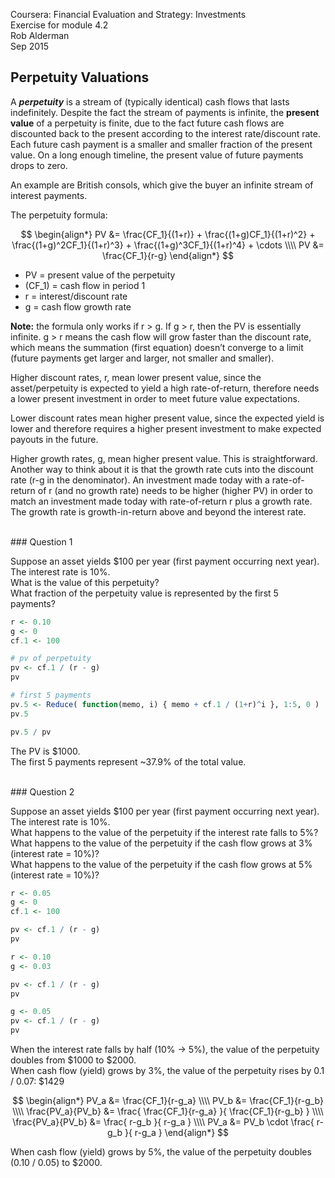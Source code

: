 Coursera: Financial Evaluation and Strategy: Investments  
Exercise for module 4.2  
Rob Alderman   
Sep 2015


## Perpetuity Valuations

A ***perpetuity*** is a stream of (typically identical) cash flows that lasts indefinitely.
Despite the fact the stream of payments is infinite, the **present value** of a perpetuity
is finite, due to the fact future cash flows are discounted back to the present according
to the interest rate/discount rate.  Each future cash payment is a smaller and smaller fraction
of the present value.  On a long enough timeline, the present value of future payments drops to zero.

An example are British consols, which give the buyer an infinite stream of interest payments.

The perpetuity formula:

$$
\begin{align*}
PV &= \frac{CF_1}{(1+r)} + \frac{(1+g)CF_1}{(1+r)^2} + \frac{(1+g)^2CF_1}{(1+r)^3} + \frac{(1+g)^3CF_1}{(1+r)^4} + \cdots
\\\\
PV &= \frac{CF_1}{r-g}
\end{align*}
$$

<ul>
<li>PV = present value of the perpetuity</li>
<li>\(CF_1\) = cash flow in period 1</li>
<li>r = interest/discount rate </li>
<li>g = cash flow growth rate</li>
</ul>

**Note:** the formula only works if r > g.  If g > r, then the PV is essentially infinite.  g > r
means the cash flow will grow faster than the discount rate, which means the summation (first equation)
doesn't converge to a limit (future payments get larger and larger, not smaller and smaller).

Higher discount rates, r, mean lower present value, since the asset/perpetuity is expected to yield a high
rate-of-return, therefore needs a lower present investment in order to meet future value expectations.  

Lower discount rates mean higher present value, since the expected yield is lower and therefore requires a
higher present investment to make expected payouts in the future.

Higher growth rates, g, mean higher present value.  This is straightforward.  Another way to think about
it is that the growth rate cuts into the discount rate (r-g in the denominator).  An investment made
today with a rate-of-return of r (and no growth rate) needs to be higher (higher PV) in order to match an investment
made today with rate-of-return r plus a growth rate.  The growth rate is growth-in-return above and beyond
the interest rate.



<br />
### Question 1

Suppose an asset yields $100 per year (first payment occurring next year).  
The interest rate is 10%.  
What is the value of this perpetuity?  
What fraction of the perpetuity value is represented by the first 5 payments?  


```r
r <- 0.10
g <- 0
cf.1 <- 100

# pv of perpetuity
pv <- cf.1 / (r - g)
pv

# first 5 payments
pv.5 <- Reduce( function(memo, i) { memo + cf.1 / (1+r)^i }, 1:5, 0 )
pv.5

pv.5 / pv
```

The PV is $1000.  
The first 5 payments represent ~37.9% of the total value.


<br />
### Question 2

Suppose an asset yields $100 per year (first payment occurring next year).  
The interest rate is 10%.  
What happens to the value of the perpetuity if the interest rate falls to 5%?  
What happens to the value of the perpetuity if the cash flow grows at 3% (interest rate = 10%)?  
What happens to the value of the perpetuity if the cash flow grows at 5% (interest rate = 10%)?  

```r
r <- 0.05
g <- 0
cf.1 <- 100

pv <- cf.1 / (r - g)
pv

r <- 0.10
g <- 0.03

pv <- cf.1 / (r - g)
pv

g <- 0.05
pv <- cf.1 / (r - g)
pv

```

When the interest rate falls by half (10% -> 5%), the value of the perpetuity doubles from $1000 to $2000.   
When cash flow (yield) grows by 3%, the value of the perpetuity rises by 0.1 / 0.07: $1429

$$
\begin{align*}
PV_a &= \frac{CF_1}{r-g_a}
\\\\
PV_b &= \frac{CF_1}{r-g_b}
\\\\
\frac{PV_a}{PV_b} &= \frac{ \frac{CF_1}{r-g_a} }{ \frac{CF_1}{r-g_b} }
\\\\
\frac{PV_a}{PV_b} &= \frac{ r-g_b }{ r-g_a }
\\\\
PV_a &= PV_b \cdot \frac{ r-g_b }{ r-g_a }
\end{align*}
$$


When cash flow (yield) grows by 5%, the value of the perpetuity doubles (0.10 / 0.05) to $2000.



